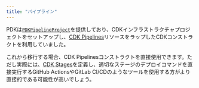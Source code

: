 ```yaml
---
title: "パイプライン"
---
```





PDKは[`PDKPipelineProject`](https://aws.github.io/aws-pdk/developer_guides/pipeline/index.html)を提供しており、CDKインフラストラクチャプロジェクトをセットアップし、[CDK Pipelines](https://docs.aws.amazon.com/cdk/api/v2/docs/aws-cdk-lib.pipelines-readme.html)リソースをラップしたCDKコンストラクトを利用していました。

これから移行する場合、CDK Pipelinesコンストラクトを直接使用できます。ただし実際には、[CDK Stages](https://docs.aws.amazon.com/cdk/v2/guide/stages.html)を定義し、適切なステージのデプロイコマンドを直接実行するGitHub ActionsやGitLab CI/CDのようなツールを使用する方がより直接的である可能性が高いでしょう。